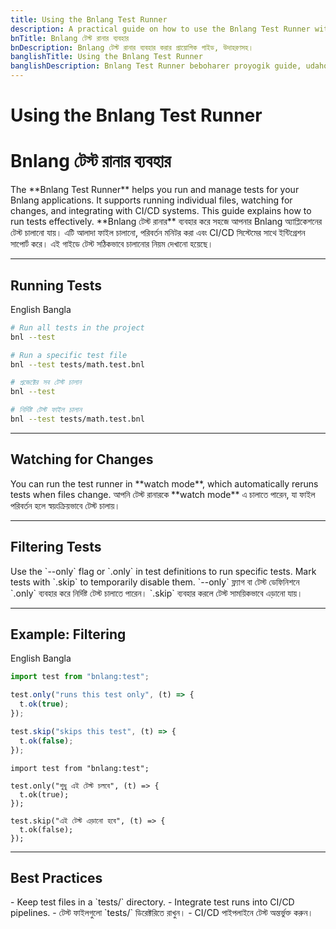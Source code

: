 ```yaml
---
title: Using the Bnlang Test Runner
description: A practical guide on how to use the Bnlang Test Runner with English, Bangla, and Banglish examples.
bnTitle: Bnlang টেস্ট রানার ব্যবহার
bnDescription: Bnlang টেস্ট রানার ব্যবহার করার প্রায়োগিক গাইড, উদাহরণসহ।
banglishTitle: Using the Bnlang Test Runner
banglishDescription: Bnlang Test Runner beboharer proyogik guide, udahoron English, Bangla ar Banglish e.
---
```


# <I18nEnglish>Using the Bnlang Test Runner</I18nEnglish>
# <I18nBangla>Bnlang টেস্ট রানার ব্যবহার</I18nBangla>


<I18nEnglish>
The **Bnlang Test Runner** helps you run and manage tests for your Bnlang applications.  
It supports running individual files, watching for changes, and integrating with CI/CD systems.  
This guide explains how to run tests effectively.
</I18nEnglish>

<I18nBangla>
**Bnlang টেস্ট রানার** ব্যবহার করে সহজে আপনার Bnlang অ্যাপ্লিকেশনের টেস্ট চালানো যায়।  
এটি আলাদা ফাইল চালানো, পরিবর্তন মনিটর করা এবং CI/CD সিস্টেমের সাথে ইন্টিগ্রেশন সাপোর্ট করে।  
এই গাইডে টেস্ট সঠিকভাবে চালানোর নিয়ম দেখানো হয়েছে।
</I18nBangla>



---

## Running Tests

<Tabs defaultValue="english" className="w-full">
  <TabsList>
    <TabsTrigger value="english">English</TabsTrigger>
    <TabsTrigger value="bangla">Bangla</TabsTrigger>
    
  </TabsList>

  <TabsContent value="english">

```sh
# Run all tests in the project
bnl --test

# Run a specific test file
bnl --test tests/math.test.bnl
```
  </TabsContent>

  <TabsContent value="bangla">

```sh
# প্রজেক্টের সব টেস্ট চালান
bnl --test

# নির্দিষ্ট টেস্ট ফাইল চালান
bnl --test tests/math.test.bnl
```
  </TabsContent>

  
</Tabs>

---

## Watching for Changes

<I18nEnglish>
You can run the test runner in **watch mode**, which automatically reruns tests when files change.
</I18nEnglish>

<I18nBangla>
আপনি টেস্ট রানারকে **watch mode** এ চালাতে পারেন, যা ফাইল পরিবর্তন হলে স্বয়ংক্রিয়ভাবে টেস্ট চালায়।
</I18nBangla>



---

## Filtering Tests

<I18nEnglish>
Use the `--only` flag or `.only` in test definitions to run specific tests.  
Mark tests with `.skip` to temporarily disable them.
</I18nEnglish>

<I18nBangla>
`--only` ফ্ল্যাগ বা টেস্ট ডেফিনিশনে `.only` ব্যবহার করে নির্দিষ্ট টেস্ট চালাতে পারেন।  
`.skip` ব্যবহার করলে টেস্ট সাময়িকভাবে এড়ানো যায়।
</I18nBangla>



---

## Example: Filtering

<Tabs defaultValue="english" className="w-full">
  <TabsList>
    <TabsTrigger value="english">English</TabsTrigger>
    <TabsTrigger value="bangla">Bangla</TabsTrigger>
    
  </TabsList>

  <TabsContent value="english">

```js
import test from "bnlang:test";

test.only("runs this test only", (t) => {
  t.ok(true);
});

test.skip("skips this test", (t) => {
  t.ok(false);
});
```
  </TabsContent>

  <TabsContent value="bangla">

```bnl
import test from "bnlang:test";

test.only("শুধু এই টেস্ট চলবে", (t) => {
  t.ok(true);
});

test.skip("এই টেস্ট এড়ানো হবে", (t) => {
  t.ok(false);
});
```
  </TabsContent>

  
</Tabs>

---

## Best Practices

<I18nEnglish>
- Keep test files in a `tests/` directory.  
- Integrate test runs into CI/CD pipelines.
</I18nEnglish>

<I18nBangla>
- টেস্ট ফাইলগুলো `tests/` ডিরেক্টরিতে রাখুন।  
- CI/CD পাইপলাইনে টেস্ট অন্তর্ভুক্ত করুন।
</I18nBangla>


